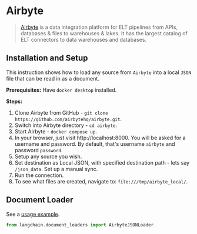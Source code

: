 # Airbyte

>[Airbyte](https://github.com/airbytehq/airbyte) is a data integration platform for ELT pipelines from APIs, 
> databases & files to warehouses & lakes. It has the largest catalog of ELT connectors to data warehouses and databases.

## Installation and Setup

This instruction shows how to load any source from `Airbyte` into a local `JSON` file that can be read in as a document.

**Prerequisites:**
Have `docker desktop` installed.

**Steps:**
1. Clone Airbyte from GitHub - `git clone https://github.com/airbytehq/airbyte.git`.
2. Switch into Airbyte directory - `cd airbyte`.
3. Start Airbyte - `docker compose up`.
4. In your browser, just visit http://localhost:8000. You will be asked for a username and password. By default, that's username `airbyte` and password `password`.
5. Setup any source you wish.
6. Set destination as Local JSON, with specified destination path - lets say `/json_data`. Set up a manual sync.
7. Run the connection.
8. To see what files are created, navigate to: `file:///tmp/airbyte_local/`.

## Document Loader

See a [usage example](/docs/integrations/document_loaders/airbyte_json).

```python
from langchain.document_loaders import AirbyteJSONLoader
```
